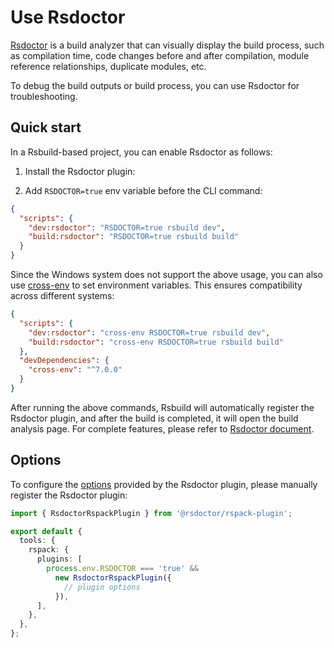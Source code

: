 # Use Rsdoctor

[Rsdoctor](https://rsdoctor.dev/) is a build analyzer that can visually display the build process, such as compilation time, code changes before and after compilation, module reference relationships, duplicate modules, etc.

To debug the build outputs or build process, you can use Rsdoctor for troubleshooting.

## Quick start

In a Rsbuild-based project, you can enable Rsdoctor as follows:

1. Install the Rsdoctor plugin:


<PackageManagerTabs command="add @rsdoctor/rspack-plugin -D" />

2. Add `RSDOCTOR=true` env variable before the CLI command:

```json title="package.json"
{
  "scripts": {
    "dev:rsdoctor": "RSDOCTOR=true rsbuild dev",
    "build:rsdoctor": "RSDOCTOR=true rsbuild build"
  }
}
```

Since the Windows system does not support the above usage, you can also use [cross-env](https://www.npmjs.com/package/cross-env) to set environment variables. This ensures compatibility across different systems:

```json title="package.json"
{
  "scripts": {
    "dev:rsdoctor": "cross-env RSDOCTOR=true rsbuild dev",
    "build:rsdoctor": "cross-env RSDOCTOR=true rsbuild build"
  },
  "devDependencies": {
    "cross-env": "^7.0.0"
  }
}
```

After running the above commands, Rsbuild will automatically register the Rsdoctor plugin, and after the build is completed, it will open the build analysis page. For complete features, please refer to [Rsdoctor document](https://rsdoctor.dev/).

## Options

To configure the [options](https://rsdoctor.dev/config/options/options) provided by the Rsdoctor plugin, please manually register the Rsdoctor plugin:

```ts title="rsbuild.config.ts"
import { RsdoctorRspackPlugin } from '@rsdoctor/rspack-plugin';

export default {
  tools: {
    rspack: {
      plugins: [
        process.env.RSDOCTOR === 'true' &&
          new RsdoctorRspackPlugin({
            // plugin options
          }),
      ],
    },
  },
};
```
